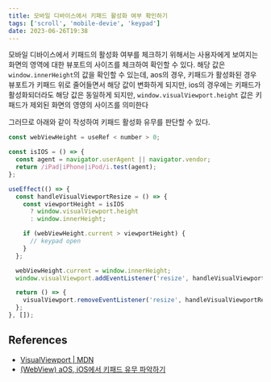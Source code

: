 ```yaml
---
title: 모바일 디바이스에서 키패드 활성화 여부 확인하기
tags: ['scroll', 'mobile-devie', 'keypad']
date: 2023-06-26T19:38
---
```


<!--truncate-->

모바일 디바이스에서 키패드의 활성화 여부를 체크하기 위해서는 사용자에게 보여지는 화면의 영역에 대한 뷰포트의 사이즈를 체크하여 확인할 수 있다.
해당 값은 `window.innerHeight`의 값을 확인할 수 있는데,
aos의 경우, 키패드가 활성화된 경우 뷰포트가 키패드 위로 줄어들면서 해당 값이 변화하게 되지만,
ios의 경우에는 키패드가 활성화되더라도 해당 값은 동일하게 되지만, `window.visualViewport.height` 값은 키패드가 제외된 화면의 영영의 사이즈를 의미한다

그러므로 아래와 같이 작성하여 키패드 활성화 유무를 판단할 수 있다.

```javascript
const webViewHeight = useRef < number > 0;

const isIOS = () => {
  const agent = navigator.userAgent || navigator.vendor;
  return /iPad|iPhone|iPod/i.test(agent);
};

useEffect(() => {
  const handleVisualViewportResize = () => {
    const viewportHeight = isIOS
      ? window.visualViewport.height
      : window.innerHeight;

    if (webViewHeight.current > viewportHeight) {
      // keypad open
    }
  };

  webViewHeight.current = window.innerHeight;
  window.visualViewport.addEventListener('resize', handleVisualViewportResize);

  return () => {
    visualViewport.removeEventListener('resize', handleVisualViewportResize);
  };
}, []);
```

## References

- [VisualViewport | MDN](https://developer.mozilla.org/en-US/docs/Web/API/VisualViewport)
- [(WebView) aOS, iOS에서 키패드 유무 파악하기](https://velog.io/@dongkyun/WebView-aOS-iOS%EC%97%90%EC%84%9C-%ED%82%A4%ED%8C%A8%EB%93%9C-%EC%9C%A0%EB%AC%B4-%ED%8C%8C%EC%95%85%ED%95%98%EA%B8%B0)
